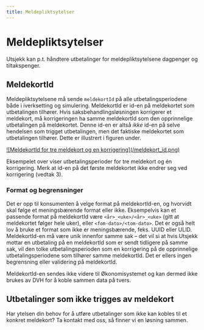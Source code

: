 ```yaml
---
title: Meldepliktsytelser
---
```



# Meldepliktsytelser
Utsjekk kan p.t. håndtere utbetalinger for meldepliktsytelsene dagpenger og tiltakspenger.

## MeldekortId
Meldepliktsytelsene må sende `meldekortId` på alle utbetalingsperiodene både i iverksetting og simulering. MeldekortId er id-en på meldekortet som
utbetalingen tilhører. Hvis saksbehandlingsløsningen korrigerer et meldekort, må korrigeringen ha samme meldekortId som den opprinnelige utbetalingen på meldekortet.
Denne id-en er altså _ikke_ id-en på selve hendelsen som trigget utbetalingen, men det faktiske meldekortet som utbetalingen tilhører. Dette er illustrert i figuren under.

<a href={meldekortid.src} target="_blank">
  ![MeldekortId for tre meldekort og en korrigering](/meldekort_id.png)
</a>

Eksempelet over viser utbetalingsperioder for tre meldekort og én korrigering. Merk at id-en på det første meldekortet ikke endrer seg ved korrigering (vedtak 3).

### Format og begrensninger
Det er opp til konsumenten å velge format på meldekortId-en, og hvorvidt skal følge et meningsbærende format eller ikke. Eksempelvis kan et passende format på meldekortId være
`<år>_<uke>/<år>_<uke>` (gitt at meldekortet følger hele uker), eller `<fom-dato>/<tom-dato>`. Det er også helt lov å bruke et format som ikke er meningsbærende, feks. UUID eller ULID.
MeldekortId-en må være unik innenfor samme sak – det vil si at hvis Utsjekk mottar en utbetaling på en meldekortId som er sendt tidligere på samme sak, vil den tolke utbetalingsperioden
som en korrigering på de opprinnelige utbetalingsperiodene som tilhører samme meldekortId. Det er ellers ingen begrensning eller validering på meldekortId.

MeldekortId-en sendes ikke videre til Økonomisystemet og kan dermed ikke brukes av DVH for å koble sammen data på tvers.

## Utbetalinger som ikke trigges av meldekort
Har ytelsen din behov for å utføre utbetalinger som ikke kan kobles til et konkret meldekort? Ta kontakt med oss, så finner vi en løsning sammen.